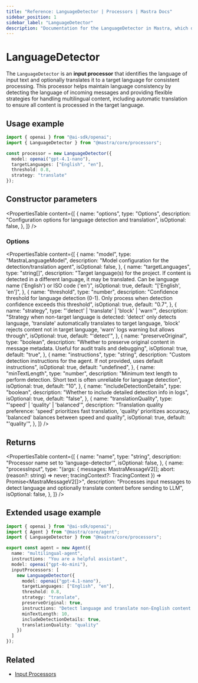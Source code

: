 ```yaml
---
title: "Reference: LanguageDetector | Processors | Mastra Docs"
sidebar_position: 1
sidebar_label: "LanguageDetector"
description: "Documentation for the LanguageDetector in Mastra, which detects language and can translate content in AI responses."
---
```


# LanguageDetector

The `LanguageDetector` is an **input processor** that identifies the language of input text and optionally translates it to a target language for consistent processing. This processor helps maintain language consistency by detecting the language of incoming messages and providing flexible strategies for handling multilingual content, including automatic translation to ensure all content is processed in the target language.

## Usage example

```typescript copy
import { openai } from "@ai-sdk/openai";
import { LanguageDetector } from "@mastra/core/processors";

const processor = new LanguageDetector({
  model: openai("gpt-4.1-nano"),
  targetLanguages: ["English", "en"],
  threshold: 0.8,
  strategy: "translate"
});
```

## Constructor parameters

<PropertiesTable
  content={[
    {
      name: "options",
      type: "Options",
      description: "Configuration options for language detection and translation",
      isOptional: false,
    },
  ]}
/>

### Options

<PropertiesTable
  content={[
    {
      name: "model",
      type: "MastraLanguageModel",
      description: "Model configuration for the detection/translation agent",
      isOptional: false,
    },
    {
      name: "targetLanguages",
      type: "string[]",
      description: "Target language(s) for the project. If content is detected in a different language, it may be translated. Can be language name ('English') or ISO code ('en')",
      isOptional: true,
      default: "['English', 'en']",
    },
    {
      name: "threshold",
      type: "number",
      description: "Confidence threshold for language detection (0-1). Only process when detection confidence exceeds this threshold",
      isOptional: true,
      default: "0.7",
    },
    {
      name: "strategy",
      type: "'detect' | 'translate' | 'block' | 'warn'",
      description: "Strategy when non-target language is detected: 'detect' only detects language, 'translate' automatically translates to target language, 'block' rejects content not in target language, 'warn' logs warning but allows through",
      isOptional: true,
      default: "'detect'",
    },
    {
      name: "preserveOriginal",
      type: "boolean",
      description: "Whether to preserve original content in message metadata. Useful for audit trails and debugging",
      isOptional: true,
      default: "true",
    },
    {
      name: "instructions",
      type: "string",
      description: "Custom detection instructions for the agent. If not provided, uses default instructions",
      isOptional: true,
      default: "undefined",
    },
    {
      name: "minTextLength",
      type: "number",
      description: "Minimum text length to perform detection. Short text is often unreliable for language detection",
      isOptional: true,
      default: "10",
    },
    {
      name: "includeDetectionDetails",
      type: "boolean",
      description: "Whether to include detailed detection info in logs",
      isOptional: true,
      default: "false",
    },
    {
      name: "translationQuality",
      type: "'speed' | 'quality' | 'balanced'",
      description: "Translation quality preference: 'speed' prioritizes fast translation, 'quality' prioritizes accuracy, 'balanced' balances between speed and quality",
      isOptional: true,
      default: "'quality'",
    },
  ]}
/>

## Returns

<PropertiesTable
  content={[
    {
      name: "name",
      type: "string",
      description: "Processor name set to 'language-detector'",
      isOptional: false,
    },
    {
      name: "processInput",
      type: "(args: { messages: MastraMessageV2[]; abort: (reason?: string) => never; tracingContext?: TracingContext }) => Promise<MastraMessageV2[]>",
      description: "Processes input messages to detect language and optionally translate content before sending to LLM",
      isOptional: false,
    },
  ]}
/>

## Extended usage example

```typescript filename="src/mastra/agents/multilingual-agent.ts" showLineNumbers copy
import { openai } from "@ai-sdk/openai";
import { Agent } from "@mastra/core/agent";
import { LanguageDetector } from "@mastra/core/processors";

export const agent = new Agent({
  name: "multilingual-agent",
  instructions: "You are a helpful assistant",
  model: openai("gpt-4o-mini"),
  inputProcessors: [
    new LanguageDetector({
      model: openai("gpt-4.1-nano"),
      targetLanguages: ["English", "en"],
      threshold: 0.8,
      strategy: "translate",
      preserveOriginal: true,
      instructions: "Detect language and translate non-English content to English while preserving original intent",
      minTextLength: 10,
      includeDetectionDetails: true,
      translationQuality: "quality"
    })
  ]
});
```

## Related

- [Input Processors](/agents/input-processors)
